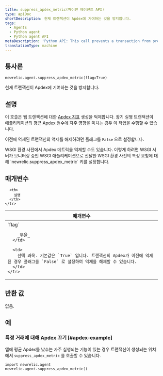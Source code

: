 ```yaml
---
title: suppress_apdex_metric(파이썬 에이전트 API)
type: apiDoc
shortDescription: 현재 트랜잭션이 Apdex에 기여하는 것을 방지합니다.
tags:
  - Agents
  - Python agent
  - Python agent API
metaDescription: 'Python API: This call prevents a transaction from producing an Apdex metric.'
translationType: machine
---
```


## 통사론

```
newrelic.agent.suppress_apdex_metric(flag=True)
```

현재 트랜잭션이 Apdex에 기여하는 것을 방지합니다.

## 설명

이 호출은 웹 트랜잭션에 대한 [Apdex 지표](/docs/apm/new-relic-apm/apdex/apdex-measuring-user-satisfaction) 생성을 억제합니다. 장기 실행 트랜잭션이 애플리케이션의 평균 Apdex 점수에 자주 영향을 미치는 경우 이 작업을 수행할 수 있습니다.

이전에 억제된 트랜잭션의 억제를 해제하려면 플래그를 `False` 으로 설정합니다.

<Callout variant="tip">
  WSGI 환경 사전에서 Apdex 메트릭을 억제할 수도 있습니다. 이렇게 하려면 WSGI 서버가 모니터링 중인 WSGI 애플리케이션으로 전달한 WSGI 환경 사전의 특정 요청에 대해 `newrelic.suppress_apdex_metric` 키를 설정합니다.
</Callout>

## 매개변수

<table>
  <thead>
    <tr>
      <th width="25%">
        매개변수
      </th>

      <th>
        설명
      </th>
    </tr>
  </thead>

  <tbody>
    <tr>
      <td>
        `flag`

        _부울_
      </td>

      <td>
        선택 과목. 기본값은 `True` 입니다. 트랜잭션의 Apdex가 이전에 억제된 경우 플래그를 `False` 로 설정하여 억제를 해제할 수 있습니다.
      </td>
    </tr>
  </tbody>
</table>

## 반환 값

없음.

## 예

### 특정 거래에 대해 Apdex 끄기 [#apdex-example]

앱에 평균 Apdex를 낮추는 자주 실행되는 기능이 있는 경우 트랜잭션이 생성되는 위치에서 `suppress_apdex_metric` 를 호출할 수 있습니다.

```
import newrelic.agent
newrelic.agent.suppress_apdex_metric()
```